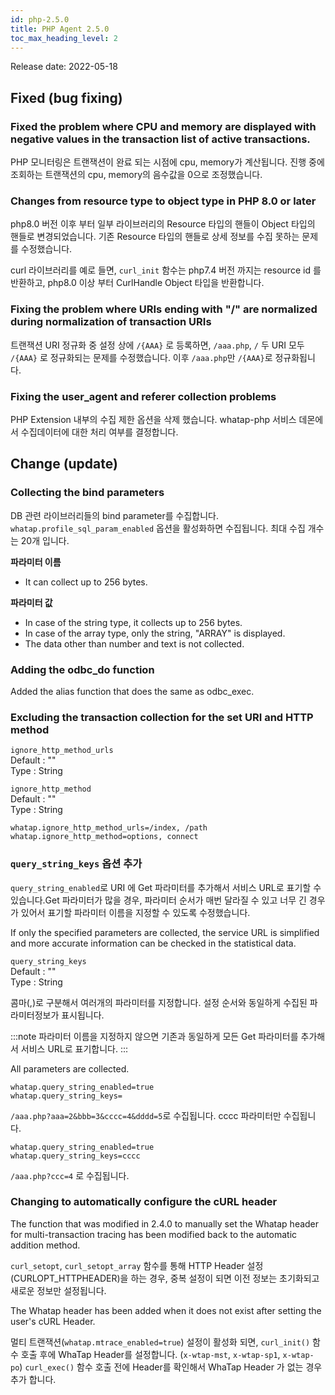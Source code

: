 ```yaml
---
id: php-2.5.0
title: PHP Agent 2.5.0
toc_max_heading_level: 2
---
```



Release date: 2022-05-18

## Fixed (bug fixing)

### Fixed the problem where CPU and memory are displayed with negative values in the transaction list of active transactions.

PHP 모니터링은 트랜잭션이 완료 되는 시점에 cpu, memory가 계산됩니다. 진행 중에 조회하는 트랜잭션의 cpu, memory의 음수값을 0으로 조정했습니다.

### Changes from resource type to object type in PHP 8.0 or later

php8.0 버전 이후 부터 일부 라이브러리의 Resource 타입의 핸들이 Object 타입의 핸들로 변경되었습니다. 기존 Resource 타입의 핸들로 상세 정보를 수집 못하는 문제를 수정했습니다. 

curl 라이브러리를 예로 들면, `curl_init` 함수는 php7.4 버전 까지는 resource id 를 반환하고, php8.0 이상 부터 CurlHandle Object 타입을 반환합니다. 

### Fixing the problem where URIs ending with "/" are normalized during normalization of transaction URIs

트랜잭션 URI 정규화 중 설정 상에 `/{AAA}` 로 등록하면, `/aaa.php`, `/` 두 URI 모두 `/{AAA}` 로 정규화되는 문제를 수정했습니다. 이후 `/aaa.php`만 `/{AAA}`로 정규화됩니다.

### Fixing the user_agent and referer collection problems

PHP Extension 내부의 수집 제한 옵션을 삭제 했습니다. whatap-php 서비스 데몬에서 수집데이터에 대한 처리 여부를 결정합니다.

## Change (update)

### Collecting the bind parameters

DB 관련 라이브러리들의 bind parameter를 수집합니다. `whatap.profile_sql_param_enabled` 옵션을 활성화하면 수집됩니다. 최대 수집 개수는 20개 입니다. 

**파라미터 이름**

-   It can collect up to 256 bytes. 

**파라미터 값**

-   In case of the string type, it collects up to 256 bytes.
-   In case of the array type, only the string, "ARRAY" is displayed. 
-   The data other than number and text is not collected. 

### Adding the odbc_do function

Added the alias function that does the same as odbc_exec. 

### Excluding the transaction collection for the set URI and HTTP method

`ignore_http_method_urls`<br/>
    Default : ""<br/>
    Type : String

`ignore_http_method`<br/>
    Default : ""<br/>
    Type : String  

```
whatap.ignore_http_method_urls=/index, /path
whatap.ignore_http_method=options, connect
```

### `query_string_keys` 옵션 추가

`query_string_enabled`로 URI 에 Get 파라미터를 추가해서 서비스 URL로 표기할 수 있습니다.Get 파라미터가 많을 경우, 파라미터 순서가 매번 달라질 수 있고 너무 긴 경우가 있어서 표기할 파라미터 이름을 지정할 수 있도록 수정했습니다.

If only the specified parameters are collected, the service URL is simplified and more accurate information can be checked in the statistical data.

`query_string_keys`<br/>
    Default : ""<br/>
    Type : String

콤마(,)로 구분해서 여러개의 파라미터를 지정합니다. 설정 순서와 동일하게 수집된 파라미터정보가 표시됩니다. 

:::note
파라미터 이름을 지정하지 않으면 기존과 동일하게 모든 Get 파라미터를 추가해서 서비스 URL로 표기합니다.
:::

All parameters are collected. 

```
whatap.query_string_enabled=true
whatap.query_string_keys=
```

`/aaa.php?aaa=2&bbb=3&cccc=4&dddd=5`로 수집됩니다. cccc 파라미터만 수집됩니다. 

```
whatap.query_string_enabled=true
whatap.query_string_keys=cccc
```

`/aaa.php?ccc=4` 로 수집됩니다. 

### Changing to automatically configure the cURL header

The function that was modified in 2.4.0 to manually set the Whatap header for multi-transaction tracing has been modified back to the automatic addition method. 

`curl_setopt`, `curl_setopt_array` 함수를 통해 HTTP Header 설정(CURLOPT_HTTPHEADER)을 하는 경우, 중복 설정이 되면 이전 정보는 초기화되고 새로운 정보만 설정됩니다.

The Whatap header has been added when it does not exist after setting the user's cURL Header. 

멀티 트랜잭션(`whatap.mtrace_enabled=true`) 설정이 활성화 되면, `curl_init()` 함수 호출 후에 WhaTap Header를 설정합니다. (`x-wtap-mst`, `x-wtap-sp1`, `x-wtap-po`) `curl_exec()` 함수 호출 전에 Header를 확인해서 WhaTap Header 가 없는 경우 추가 합니다.
